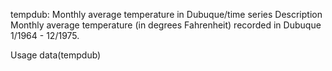 

tempdub: Monthly average temperature in Dubuque/time series
Description
Monthly average temperature (in degrees Fahrenheit) recorded in Dubuque 1/1964 - 12/1975.

Usage
data(tempdub)
